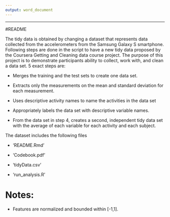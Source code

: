 ```yaml
---
output: word_document
---
```

---
#README


The tidy data is obtained by changing a dataset that represents data collected from the accelerometers from the Samsung Galaxy S smartphone.
Following steps are done in the script to have a new tidy data proposed by the Coursera Getting and Cleaning data course project.
The purpose of this project is to demonstrate participants ability to collect, work with, and clean a data set.
5 exact steps are:

- Merges the training and the test sets to create one data set. \n

- Extracts only the measurements on the mean and standard deviation for      each measurement.

- Uses descriptive activity names to name the activities in the data set

- Appropriately labels the data set with descriptive variable names.

- From the data set in step 4, creates a second, independent tidy data set   with the average of each variable for each activity and each subject.

The dataset includes the following files

- 'README.Rmd'

- 'Codebook.pdf'

- 'tidyData.csv'

- 'run_analysis.R'


Notes: 
======
- Features are normalized and bounded within [-1,1].
